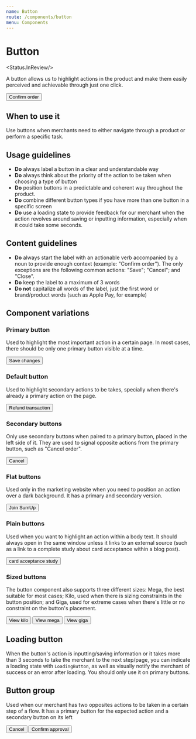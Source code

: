 ```yaml
---
name: Button
route: /components/button
menu: Components
---
```




# Button

<Status.InReview/>

A button allows us to highlight actions in the product and make them easily 
perceived and achievable through just one click.

<Playground>
  <Button primary>Confirm order</Button>
</Playground>

<Props of={Button} />

## When to use it

Use buttons when merchants need to either navigate through a product or perform a specific task.

## Usage guidelines
- **Do** always label a button in a clear and understandable way
- **Do** always think about the priority of the action to be taken when choosing a type of button
- **Do** position buttons in a predictable and coherent way throughout the product.
- **Do** combine different button types if you have more than one button in a specific screen
- **Do** use a loading state to provide feedback for our merchant when the action revolves around saving or 
inputting information, especially when it could take some seconds.

## Content guidelines
- **Do** always start the label with an actionable verb accompanied by a noun to provide enough context (example: "Confirm order").
The only exceptions are the following common actions: "Save"; "Cancel"; and "Close".
- **Do** keep the label to a maximum of 3 words
- **Do not** capitalize all words of the label, just the first word or brand/product words (such as Apple Pay, for example)

## Component variations

### Primary button

Used to highlight the most important action in a certain page. In most cases, there should be only one primary button visible
at a time.

<Playground>
  <Button primary>Save changes</Button>
</Playground>

### Default button

Used to highlight secondary actions to be takes, specially when there's already a primary action on the page.

<Playground>
  <Button>Refund transaction</Button>
</Playground>

### Secondary buttons

Only use secondary buttons when paired to a primary button, placed in the left side of it. They are used to
signal opposite actions from the primary button, such as "Cancel order".

<Playground>
  <Button secondary>Cancel</Button>
</Playground>

### Flat buttons

Used only in the marketing website when you need to position an action over a dark background. It has a
primary and secondary version. 

<Playground>
  <Fragment>
    <Button flat primary>
      Join SumUp
    </Button>
  </Fragment>
</Playground>

### Plain buttons

Used when you want to highlight an action within a body text. It should always open in the same window unless
it links to an external source (such as a link to a complete study about card acceptance within a blog post).

<Playground>
  <Button plain primary href="#">
    card acceptance study
  </Button>
</Playground>

### Sized buttons

The button component also supports three different sizes: Mega, the best suitable for most cases; Kilo, used
when there is sizing constraints in the button position; and Giga, used for extreme cases when there's little
or no constraint on the button's placement.

<Playground>
  <Fragment>
    <Button size={Button.KILO}>View kilo</Button>
  </Fragment>
</Playground>

<Playground>
  <Fragment>
    <Button size={Button.MEGA}>View mega</Button>
  </Fragment>
</Playground>

<Playground>
  <Fragment>
    <Button size={Button.GIGA}>View giga</Button>
  </Fragment>
</Playground>

## Loading button

When the button's action is inputting/saving  information or it takes more than 3 seconds to take the merchant 
to the next step/page, you can indicate a loading state with `LoadingButton`, as well as visually notify 
the merchant of success or an error after loading. You should only use it on primary buttons.

<Playground>
  <LoadingButton/>
</Playground>

## Button group
Used when our merchant has two opposites actions to be taken in a certain step of a flow. It has a primary
button for the expected action and a secondary button on its left 

<Playground>
  <ButtonGroup>
    <Button secondary>Cancel</Button>
    <Button primary>Confirm approval</Button>
  </ButtonGroup>
</Playground>

